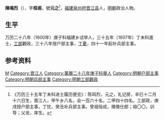 '''陳鳴烈'''（{{bd|？||？||}}），字'''桓甫'''，號'''元之'''<ref>《万历三十五年丁未科进士履历便览》：陈鸣烈，元之，礼记房，辛巳十二月十六日生，晋江人，甲午乡八名，会一百六十名，二甲四十四名，工部政，庚戌授户部主事，丁忧，癸丑补兵部主事。曾祖恒成，赠徵仕郎；祖〇〇，训导；父龙，庠生。</ref>，[[福建|福建]][[泉州府|泉州府]][[晋江县|晋江县]]人，[[明朝|明朝]]政治人物。

== 生平 ==
万历二十八年（1600年）庚子科福建乡试举人，三十五年（1607年）丁未科進士，[[工部|工部]]觀政，三十八年授户部主事，[[丁憂|丁憂]]，四十一年起补兵部主事。

==参考资料==
{{reflist}}

{{萬曆三十五年丁未科殿試金榜}}

{{Authority control}}

{{DEFAULTSORT:}}
[[Category:陈姓|M]]
[[Category:晋江人|Category:晋江人]]
[[Category:萬曆二十八年庚子科舉人|Category:萬曆二十八年庚子科舉人]]
[[Category:明朝户部主事|Category:明朝户部主事]]
[[Category:明朝兵部主事|Category:明朝兵部主事]]
[[Category:明朝工部觀政|Category:明朝工部觀政]]

{{明朝人物小作品}}